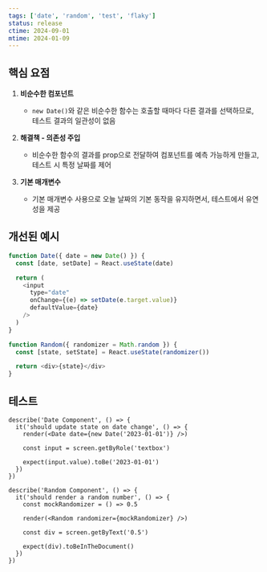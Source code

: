 ```yaml
---
tags: ['date', 'random', 'test', 'flaky']
status: release
ctime: 2024-09-01
mtime: 2024-01-09
---
```


## 핵심 요점

1. **비순수한 컴포넌트**

   - `new Date()`와 같은 비순수한 함수는 호출할 때마다 다른 결과를 선택하므로, 테스트 결과의 일관성이 없음

2. **해결책 - 의존성 주입**

   - 비순수한 함수의 결과를 prop으로 전달하여 컴포넌트를 예측 가능하게 만들고, 테스트 시 특정 날짜를 제어

3. **기본 매개변수**
   - 기본 매개변수 사용으로 오늘 날짜의 기본 동작을 유지하면서, 테스트에서 유연성을 제공

## 개선된 예시

```js
function Date({ date = new Date() }) {
  const [date, setDate] = React.useState(date)

  return (
    <input
      type="date"
      onChange={(e) => setDate(e.target.value)}
      defaultValue={date}
    />
  )
}

function Random({ randomizer = Math.random }) {
  const [state, setState] = React.useState(randomizer())

  return <div>{state}</div>
}
```

## 테스트

```tsx
describe('Date Component', () => {
  it('should update state on date change', () => {
    render(<Date date={new Date('2023-01-01')} />)

    const input = screen.getByRole('textbox')

    expect(input.value).toBe('2023-01-01')
  })
})

describe('Random Component', () => {
  it('should render a random number', () => {
    const mockRandomizer = () => 0.5

    render(<Random randomizer={mockRandomizer} />)

    const div = screen.getByText('0.5')

    expect(div).toBeInTheDocument()
  })
})
```
